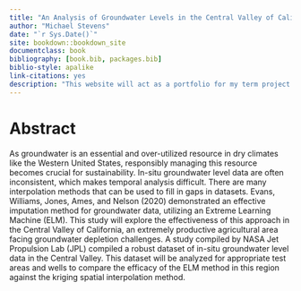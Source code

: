 ```yaml
--- 
title: "An Analysis of Groundwater Levels in the Central Valley of California"
author: "Michael Stevens"
date: "`r Sys.Date()`"
site: bookdown::bookdown_site
documentclass: book
bibliography: [book.bib, packages.bib]
biblio-style: apalike
link-citations: yes
description: "This website will act as a portfolio for my term project. The methodology, analysis, results, and conclusions will be discussed here."
---
```


# Abstract

As groundwater is an essential and over-utilized resource in dry climates like the Western United States, responsibly managing this resource becomes crucial for sustainability. In-situ groundwater level data are often inconsistent, which makes temporal analysis difficult. There are many interpolation methods that can be used to fill in gaps in datasets. Evans, Williams, Jones, Ames, and Nelson (2020) demonstrated an effective imputation method for groundwater data, utilizing an Extreme Learning Machine (ELM). This study will explore the effectiveness of this approach in the Central Valley of California, an extremely productive agricultural area facing groundwater depletion challenges. A study compiled by NASA Jet Propulsion Lab (JPL) compiled a robust dataset of in-situ groundwater level data in the Central Valley. This dataset will be analyzed for appropriate test areas and wells to compare the efficacy of the ELM method in this region against the kriging spatial interpolation method.
